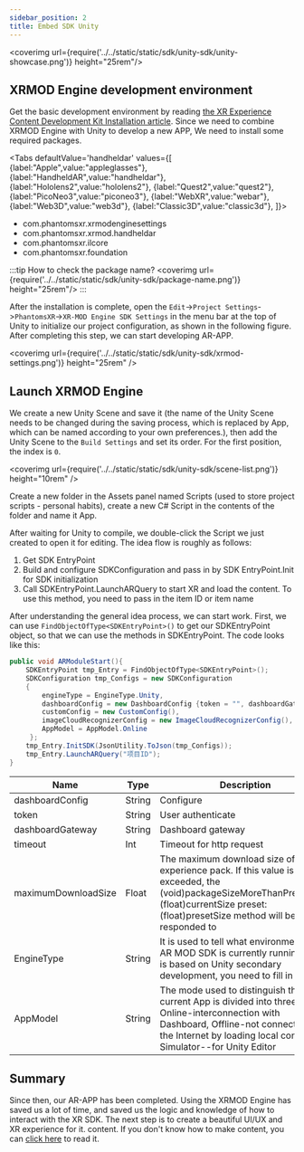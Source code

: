 ```yaml
---
sidebar_position: 2
title: Embed SDK Unity
---
```



<coverimg url={require('../../static/static/sdk/unity-sdk/unity-showcase.png')} height="25rem"/>


## XRMOD Engine development environment
Get the basic development environment by reading [the XR Experience Content Development Kit Installation article](../experience-manual/prepare-for-developer/install-xrmod-dev-tools). Since we need to combine XRMOD Engine with Unity to develop a new APP, We need to install some required packages.


<Tabs defaultValue='handheldar' values={[
    {label:"Apple",value:"appleglasses"},
    {label:"HandheldAR",value:"handheldar"},
    {label:"Hololens2",value:"hololens2"},
    {label:"Quest2",value:"quest2"},
    {label:"PicoNeo3",value:"piconeo3"},
    {label:"WebXR",value:"webar"},
    {label:"Web3D",value:"web3d"},
    {label:"Classic3D",value:"classic3d"},
]}>

<TabItem value="handheldar">

- com.phantomsxr.xrmodenginesettings
- com.phantomsxr.xrmod.handheldar
- com.phantomsxr.ilcore
- com.phantomsxr.foundation

:::tip
How to check the package name?
<coverimg url={require('../../static/static/sdk/unity-sdk/package-name.png')} height="25rem"/>
:::

</TabItem>


</Tabs>



After the installation is complete, open the `Edit`->`Project Settings`->`PhantomsXR`->`XR-MOD Engine SDK Settings` in the menu bar at the top of Unity to initialize our project configuration, as shown in the following figure. After completing this step, we can start developing AR-APP.

<coverimg url={require('../../static/static/sdk/unity-sdk/xrmod-settings.png')} height="25rem" />


## Launch XRMOD Engine

We create a new Unity Scene and save it (the name of the Unity Scene needs to be changed during the saving process, which is replaced by App, which can be named according to your own preferences.), then add the Unity Scene to the `Build Settings` and set its order. For the first position, the index is `0`.

<coverimg url={require('../../static/static/sdk/unity-sdk/scene-list.png')} height="10rem" />

Create a new folder in the Assets panel named Scripts (used to store project scripts - personal habits), create a new C# Script in the contents of the folder and name it App.

After waiting for Unity to compile, we double-click the Script we just created to open it for editing. The idea flow is roughly as follows:

1. Get SDK EntryPoint
2. Build and configure SDKConfiguration and pass in by SDK EntryPoint.Init for SDK initialization
3. Call SDKEntryPoint.LaunchARQuery to start XR and load the content. To use this method, you need to pass in the item ID or item name

After understanding the general idea process, we can start work. First, we can use `FindObjectOfType<SDKEntryPoint>()` to get our SDKEntryPoint object, so that we can use the methods in SDKEntryPoint. The code looks like this:

```csharp
public void ARModuleStart(){
    SDKEntryPoint tmp_Entry = FindObjectOfType<SDKEntryPoint>();
    SDKConfiguration tmp_Configs = new SDKConfiguration
    {
        engineType = EngineType.Unity,
        dashboardConfig = new DashboardConfig {token = "", dashboardGateway = $"http://localhost:8084"},
        customConfig = new CustomConfig(),
        imageCloudRecognizerConfig = new ImageCloudRecognizerConfig(),
        AppModel = AppModel.Online
     };
    tmp_Entry.InitSDK(JsonUtility.ToJson(tmp_Configs));
    tmp_Entry.LaunchARQuery("项目ID");
}
```


| Name                  | Type     | Description                                                                                                     |
|---------------------|--------|--------------------------------------------------------------------------------------------------------|
| dashboardConfig     | String | Configure                                                               |
| token               | String | User authenticate
| dashboardGateway    | String | Dashboard gateway                                                                                           |
| timeout             | Int    | Timeout for http request                                                                              |
| maximumDownloadSize | Float  | The maximum download size of the AR experience pack. If this value is exceeded, the (void)packageSizeMoreThanPresetSize:(float)currentSize preset:(float)presetSize method will be responded to |
| EngineType          | String | It is used to tell what environment the AR MOD SDK is currently running in. If it is based on Unity secondary development, you need to fill in Unity.                                                     |
| AppModel            | String | The mode used to distinguish the current App is divided into three cases: Online-interconnection with Dashboard, Offline-not connected to the Internet by loading local content, Simulator--for Unity Editor                 |


## Summary

Since then, our AR-APP has been completed. Using the XRMOD Engine has saved us a lot of time, and saved us the logic and knowledge of how to interact with the XR SDK. The next step is to create a beautiful UI/UX and XR experience for it. content. If you don't know how to make content, you can [click here](../experience-manual/tutorial-basics) to read it.